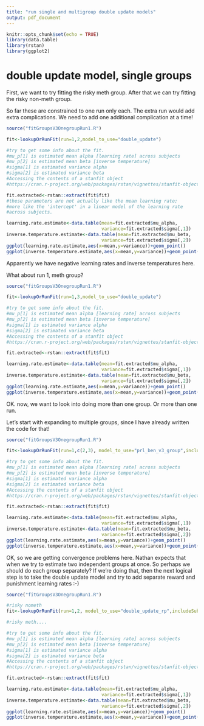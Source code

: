 ```yaml
---
title: "run single and multigroup double update models"
output: pdf_document
---
```


```r
knitr::opts_chunk$set(echo = TRUE)
library(data.table)
library(rstan)
library(ggplot2)
```

# double update model, single groups


First, we want to try fitting the risky meth group. After that we can try fitting the risky non-meth group.

So far these are constrained to one run only each. The extra run would add extra complications. We need to add one additional complication at a time!







```r

source("fitGroupsV3OnegroupRun1.R")

fit<-lookupOrRunFit(run=1,2,model_to_use="double_update")

#try to get some info about the fit.
#mu_p[1] is estimated mean alpha [learning rate] across subjects
#mu_p[2] is estimated mean beta [inverse temperature]
#sigma[1] is estimated variance alpha
#sigma[2] is estimated variance beta
#Accessing the contents of a stanfit object
#https://cran.r-project.org/web/packages/rstan/vignettes/stanfit-objects.html

fit.extracted<-rstan::extract(fit$fit)
#these parameters are not actually like the mean learning rate; 
#more like the 'intercept' in a linear model of the learning rate
#across subjects.

learning.rate.estimate<-data.table(mean=fit.extracted$mu_alpha,
                                   variance=fit.extracted$sigma[,1])
inverse.temperature.estimate<-data.table(mean=fit.extracted$mu_beta,
                                   variance=fit.extracted$sigma[,2])
ggplot(learning.rate.estimate,aes(x=mean,y=variance))+geom_point()
ggplot(inverse.temperature.estimate,aes(x=mean,y=variance))+geom_point()
```

Apparently we have negative learning rates and inverse temperatures here.

What about run 1, meth group?
```r

source("fitGroupsV3OnegroupRun1.R")

fit<-lookupOrRunFit(run=1,3,model_to_use="double_update")

#try to get some info about the fit.
#mu_p[1] is estimated mean alpha [learning rate] across subjects
#mu_p[2] is estimated mean beta [inverse temperature]
#sigma[1] is estimated variance alpha
#sigma[2] is estimated variance beta
#Accessing the contents of a stanfit object
#https://cran.r-project.org/web/packages/rstan/vignettes/stanfit-objects.html

fit.extracted<-rstan::extract(fit$fit)

learning.rate.estimate<-data.table(mean=fit.extracted$mu_alpha,
                                   variance=fit.extracted$sigma[,1])
inverse.temperature.estimate<-data.table(mean=fit.extracted$mu_beta,
                                   variance=fit.extracted$sigma[,2])
ggplot(learning.rate.estimate,aes(x=mean,y=variance))+geom_point()
ggplot(inverse.temperature.estimate,aes(x=mean,y=variance))+geom_point()

```


OK. now, we want to look into doing more than one group. Or more than one run.

Let's start with expanding to multiple groups, since I have already written the code for that!

```r

source("fitGroupsV3OnegroupRun1.R")

fit<-lookupOrRunFit(run=1,c(2,3), model_to_use="prl_ben_v3_group",includeSubjGroup = TRUE)

#try to get some info about the fit.
#mu_p[1] is estimated mean alpha [learning rate] across subjects
#mu_p[2] is estimated mean beta [inverse temperature]
#sigma[1] is estimated variance alpha
#sigma[2] is estimated variance beta
#Accessing the contents of a stanfit object
#https://cran.r-project.org/web/packages/rstan/vignettes/stanfit-objects.html

fit.extracted<-rstan::extract(fit$fit)

learning.rate.estimate<-data.table(mean=fit.extracted$mu_alpha,
                                   variance=fit.extracted$sigma[,1])
inverse.temperature.estimate<-data.table(mean=fit.extracted$mu_beta,
                                   variance=fit.extracted$sigma[,2])
ggplot(learning.rate.estimate,aes(x=mean,y=variance))+geom_point()
ggplot(inverse.temperature.estimate,aes(x=mean,y=variance))+geom_point()

```

OK, so we are getting convergence problems here. Nathan expects that when we try to estimate two independent groups at once.
So perhaps we should do each group separately? If we're doing that, then the next logical step is to take the double update model and try to add separate reward and punishment learning rates :-)

```r

source("fitGroupsV3OnegroupRun1.R")

#risky nometh
fit<-lookupOrRunFit(run=1,2, model_to_use="double_update_rp",includeSubjGroup = FALSE)

#risky meth....

#try to get some info about the fit.
#mu_p[1] is estimated mean alpha [learning rate] across subjects
#mu_p[2] is estimated mean beta [inverse temperature]
#sigma[1] is estimated variance alpha
#sigma[2] is estimated variance beta
#Accessing the contents of a stanfit object
#https://cran.r-project.org/web/packages/rstan/vignettes/stanfit-objects.html

fit.extracted<-rstan::extract(fit$fit)

learning.rate.estimate<-data.table(mean=fit.extracted$mu_alpha,
                                   variance=fit.extracted$sigma[,1])
inverse.temperature.estimate<-data.table(mean=fit.extracted$mu_beta,
                                   variance=fit.extracted$sigma[,2])
ggplot(learning.rate.estimate,aes(x=mean,y=variance))+geom_point()
ggplot(inverse.temperature.estimate,aes(x=mean,y=variance))+geom_point()

```
